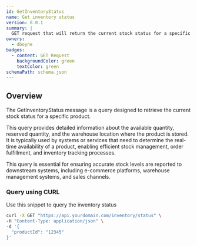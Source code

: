 ```yaml
---
id: GetInventoryStatus
name: Get inventory status
version: 0.0.1
summary: |
  GET request that will return the current stock status for a specific product.
owners:
  - dboyne
badges:
  - content: GET Request
    backgroundColor: green
    textColor: green
schemaPath: schema.json
---
```



## Overview

The GetInventoryStatus message is a query designed to retrieve the current stock status for a specific product.

This query provides detailed information about the available quantity, reserved quantity, and the warehouse location where the product is stored. It is typically used by systems or services that need to determine the real-time availability of a product, enabling efficient stock management, order fulfillment, and inventory tracking processes.

This query is essential for ensuring accurate stock levels are reported to downstream systems, including e-commerce platforms, warehouse management systems, and sales channels.

<NodeGraph />

<SchemaViewer file="schema.json" title="JSON Schema" maxHeight="500" />

### Query using CURL

Use this snippet to query the inventory status

```sh title="Example CURL command"
curl -X GET "https://api.yourdomain.com/inventory/status" \
-H "Content-Type: application/json" \
-d '{
  "productId": "12345"
}'
```

